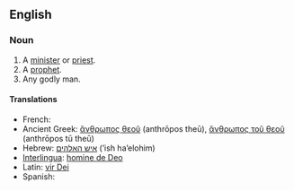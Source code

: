 ==English==

===Noun===
{{en-noun|head=[[man]] [[of]] [[God]]|men of God}}

# A [[minister]] or [[priest]].
# A [[prophet]].
# Any godly man.

====Translations====
* French: {{t-|fr|homme de Dieu}}
* Ancient Greek: [[ἄνθρωπος θεοῦ]] (anthrōpos theū), [[ἄνθρωπος τοῦ θεοῦ]] (anthrōpos tū theū)
* Hebrew: [[איש האלהים]] (’ish ha’elohim)<!-- this may not be Modern Hebrew; if so, mark it -->
* [[Interlingua]]: [[homine de Deo]]
* Latin: [[vir Dei]]
* Spanish: {{t-|es|hombre de Dios}}